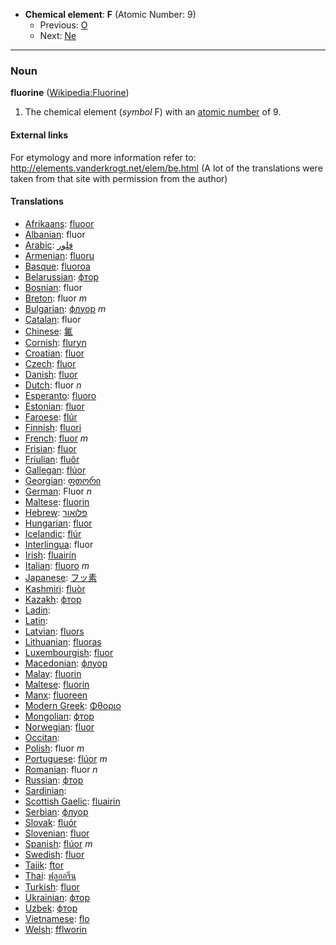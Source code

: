 *'''Chemical element''': '''F''' (Atomic Number: 9)
**Previous: [[Oxygen|O]]
**Next: [[Neon|Ne]]
----
=== Noun ===
'''fluorine''' ([[en:Fluorine|Wikipedia:Fluorine]])

# The chemical element (''symbol'' F) with an [[atomic number]] of 9.

====External links====
For etymology and more information refer to:
http://elements.vanderkrogt.net/elem/be.html
(A lot of the translations were taken from that site with permission from the author)

==== Translations ====
*[[Afrikaans]]: [[fluoor]]
*[[Albanian]]: fluor
*[[Arabic]]: [[فلور]]
*[[Armenian]]: [[fluoru]]
*[[Basque]]: [[fluoroa]]
*[[Belarussian]]: [[фтор]]
*[[Bosnian]]: fluor
*[[Breton]]: fluor ''m''
*[[Bulgarian]]: [[флуор]] ''m''
*[[Catalan]]: fluor
*[[Chinese]]: [[氟]]
*[[Cornish]]: [[fluryn]]
*[[Croatian]]: [[fluor]]
*[[Czech]]: [[fluor]]
*[[Danish]]: [[fluor]]
*[[Dutch]]: fluor ''n''
*[[Esperanto]]: [[fluoro]]
*[[Estonian]]: [[fluor]]
*[[Faroese]]: [[flúr]]
*[[Finnish]]: [[fluori]]
*[[French]]: [[fluor]] ''m''
*[[Frisian]]: [[fluor]]
*[[Friulian]]: [[fluôr]]
*[[Gallegan]]: [[flúor]]
*[[Georgian]]: [[ფთორი]]
*[[German]]: Fluor ''n''
*[[Maltese]]: [[fluorin]]
*[[Hebrew]]: [[פלואור]]
*[[Hungarian]]: [[fluor]]
*[[Icelandic]]: [[flúr]]
*[[Interlingua]]: fluor
*[[Irish]]: [[fluairín]]
*[[Italian]]: [[fluoro]] ''m''
*[[Japanese]]: [[フッ素]]
*[[Kashmiri]]: [[fluòr]]
*[[Kazakh]]: [[фтор]]
*[[Ladin]]: [[]]
*[[Latin]]: [[]] '' ''
*[[Latvian]]: [[fluors]]
*[[Lithuanian]]: [[fluoras]]
*[[Luxembourgish]]: [[fluor]]
*[[Macedonian]]: [[флуор]]
*[[Malay]]: [[fluorin]]
*[[Maltese]]: [[fluorin]]
*[[Manx]]: [[fluoreen]]
*[[Modern Greek]]: [[Φθοριο]] '' ''
*[[Mongolian]]: [[фтор]]
*[[Norwegian]]: [[fluor]]
*[[Occitan]]: [[]]
*[[Polish]]: fluor ''m''
*[[Portuguese]]: [[flúor]] ''m''
*[[Romanian]]: fluor ''n''
*[[Russian]]: [[фтор]] '' ''
*[[Sardinian]]: [[]]
*[[Scottish Gaelic]]: [[fluairin]]
*[[Serbian]]: [[флуор]]
*[[Slovak]]: [[fluór]]
*[[Slovenian]]: [[fluor]]
*[[Spanish]]: [[flúor]] ''m''
*[[Swedish]]: [[fluor]]
*[[Tajik]]: [[ftor]]
*[[Thai]]: [[ฟลูออรีน]]
*[[Turkish]]: [[fluor]]
*[[Ukrainian]]: [[фтор]]
*[[Uzbek]]: [[фтор]]
*[[Vietnamese]]: [[flo]]
*[[Welsh]]: [[fflworin]]